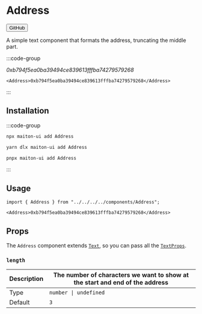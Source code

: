 
# Address

<Button href="https://github.com/builders-garden/maiton-ui/blob/main/components/Address.tsx">GitHub</Button>

A simple text component that formats the address, truncating the middle part.

:::code-group
 
<div data-title="Preview">
  <Address>0xb794f5ea0ba39494ce839613fffba74279579268</Address>
</div>
 
```tsx [Address.tsx]
<Address>0xb794f5ea0ba39494ce839613fffba74279579268</Address>
```
 
:::

## Installation
:::code-group

```bash [npm]
npx maiton-ui add Address
```

```bash [yarn]
yarn dlx maiton-ui add Address
```

```bash [pnpm]
pnpx maiton-ui add Address
```

:::

## Usage

```tsx
import { Address } from "../../../../components/Address";
```

```tsx
<Address>0xb794f5ea0ba39494ce839613fffba74279579268</Address>
```

## Props

The `Address` component extends [`Text`](#TODO), so you can pass all the [`TextProps`](#TODO).

### `length`

| Description | The number of characters we want to show at the start and end of the address |
| ----------- | ---------------------------------------------------------------------------- |
| Type        | `number \| undefined`                                                        |
| Default     | `3`                                                                          |
